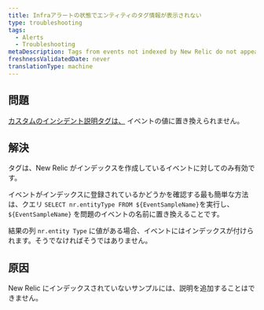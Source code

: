```yaml
---
title: Infraアラートの状態でエンティティのタグ情報が表示されない
type: troubleshooting
tags:
  - Alerts
  - Troubleshooting
metaDescription: Tags from events not indexed by New Relic do not appear.
freshnessValidatedDate: never
translationType: machine
---
```


## 問題

[カスタムのインシデント説明タグは、](/docs/alerts-applied-intelligence/new-relic-alerts/alert-conditions/alert-custom-incident-descriptions#example) イベントの値に置き換えられません。

## 解決

タグは、New Relic がインデックスを作成しているイベントに対してのみ有効です。

イベントがインデックスに登録されているかどうかを確認する最も簡単な方法は、クエリ `SELECT nr.entityType FROM ${EventSampleName}`を実行し、 `${EventSampleName}` を問題のイベントの名前に置き換えることです。

結果の列 `nr.entity Type` に値がある場合、イベントにはインデックスが付けられます。そうでなければそうではありません。

## 原因

New Relic にインデックスされていないサンプルには、説明を追加することはできません。
